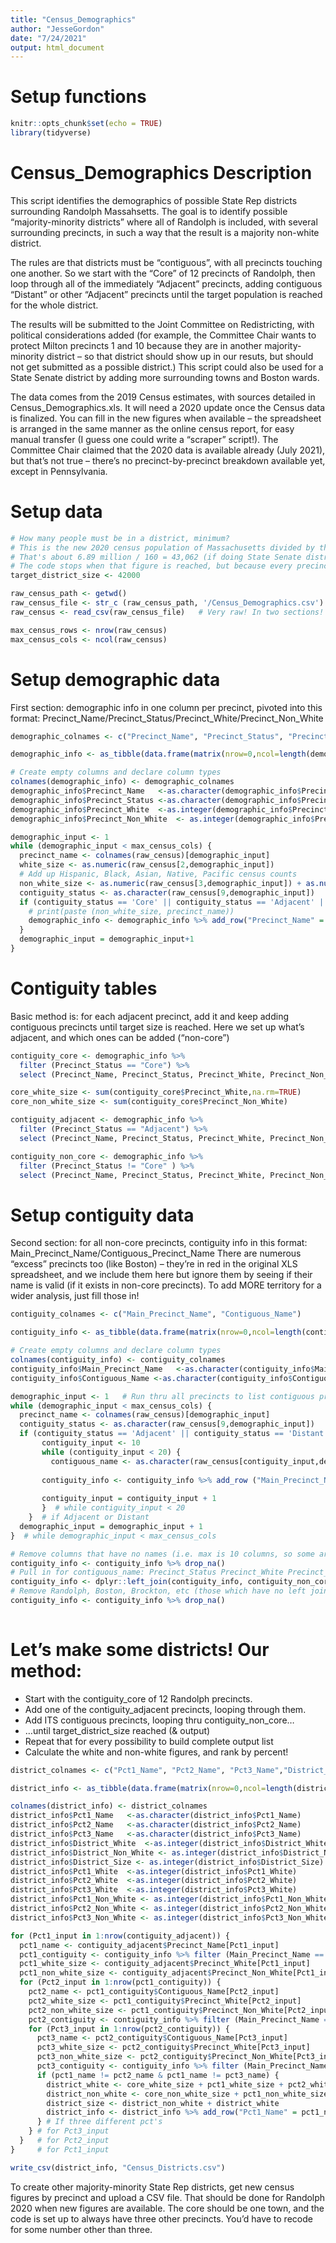 ---
title: "Census_Demographics"
author: "JesseGordon"
date: "7/24/2021"
output: html_document
---

# Setup functions

```{r setup, include=FALSE}
knitr::opts_chunk$set(echo = TRUE)
library(tidyverse)
```

# Census_Demographics Description 

This script identifies the demographics of possible State Rep districts surrounding Randolph Massahsetts. The goal is to identify possible "majority-minority districts" where all of Randolph is included, with several surrounding precincts, in such a way that the result is a majority non-white district. 

The rules are that districts must be "contiguous", with all precincts touching one another. So we start with the "Core" of 12 precincts of Randolph, then loop through all of the immediately "Adjacent" precincts, adding contiguous "Distant" or other "Adjacent" precincts until the target population is reached for the whole district. 

The results will be submitted to the Joint Committee on Redistricting, with political considerations added (for example, the Committee Chair wants to protect Milton precincts 1 and 10 because they are in another majority-minority district -- so that district should show up in our resuts, but should not get submitted as a possible district.) This script could also be used for a State Senate district by adding more surrounding towns and Boston wards. 

The data comes from the 2019 Census estimates, with sources detailed in Census_Demographics.xls. It will need a 2020 update once the Census data is finalized. You can fill in the new figures when available -- the spreadsheet is arranged in the same manner as the online census report, for easy manual transfer (I guess one could write a "scraper" script!). The Committee Chair claimed that the 2020 data is available already (July 2021), but that's not true -- there's no precinct-by-precinct breakdown available yet, except in Pennsylvania. 

# Setup data

```{r initializations}

# How many people must be in a district, minimum? 
# This is the new 2020 census population of Massachusetts divided by the number of State Rep districts.
# That's about 6.89 million / 160 = 43,062 (if doing State Senate districts, divide by 40 instead of 160!)  
# The code stops when that figure is reached, but because every precinct is 3,000 to 4,000 people, the total could go to the minimum plus one precinct. So start a little low!
target_district_size <- 42000

raw_census_path <- getwd() 
raw_census_file <- str_c (raw_census_path, '/Census_Demographics.csv')
raw_census <- read_csv(raw_census_file)   # Very raw! In two sections!

max_census_rows <- nrow(raw_census)
max_census_cols <- ncol(raw_census)


```

# Setup demographic data

First section: demographic info in one column per precinct, pivoted into this format: 
Precinct_Name/Precinct_Status/Precinct_White/Precinct_Non_White

```{r initialize_demographics}

demographic_colnames <- c("Precinct_Name", "Precinct_Status", "Precinct_White", "Precinct_Non_White")

demographic_info <- as_tibble(data.frame(matrix(nrow=0,ncol=length(demographic_colnames)))) 

# Create empty columns and declare column types
colnames(demographic_info) <- demographic_colnames
demographic_info$Precinct_Name   <-as.character(demographic_info$Precinct_Name)
demographic_info$Precinct_Status <-as.character(demographic_info$Precinct_Status)
demographic_info$Precinct_White  <-as.integer(demographic_info$Precinct_White)
demographic_info$Precinct_Non_White  <- as.integer(demographic_info$Precinct_Non_White)

demographic_input <- 1
while (demographic_input < max_census_cols) {
  precinct_name <- colnames(raw_census)[demographic_input]
  white_size <- as.numeric(raw_census[2,demographic_input])
  # Add up Hispanic, Black, Asian, Native, Pacific census counts 
  non_white_size <- as.numeric(raw_census[3,demographic_input]) + as.numeric(raw_census[4,demographic_input]) + as.numeric(raw_census[5,demographic_input]) + as.numeric(raw_census[6,demographic_input]) + as.numeric(raw_census[7,demographic_input]) 
  contiguity_status <- as.character(raw_census[9,demographic_input])
  if (contiguity_status == 'Core' || contiguity_status == 'Adjacent' || contiguity_status == 'Distant') {
    # print(paste (non_white_size, precinct_name))
    demographic_info <- demographic_info %>% add_row("Precinct_Name" = precinct_name, "Precinct_Status" = contiguity_status, "Precinct_White" = white_size, "Precinct_Non_White" = non_white_size)
  }
  demographic_input = demographic_input+1
}

```

# Contiguity tables

Basic method is: for each adjacent precinct, add it and keep adding contiguous precincts until target size is reached. Here we set up what's adjacent, and which ones can be added ("non-core")

```{r initialize_contiguity}
 
contiguity_core <- demographic_info %>% 
  filter (Precinct_Status == "Core") %>%
  select (Precinct_Name, Precinct_Status, Precinct_White, Precinct_Non_White)

core_white_size <- sum(contiguity_core$Precinct_White,na.rm=TRUE)
core_non_white_size <- sum(contiguity_core$Precinct_Non_White)

contiguity_adjacent <- demographic_info %>% 
  filter (Precinct_Status == "Adjacent") %>%
  select (Precinct_Name, Precinct_Status, Precinct_White, Precinct_Non_White)

contiguity_non_core <- demographic_info %>% 
  filter (Precinct_Status != "Core" ) %>%
  select (Precinct_Name, Precinct_Status, Precinct_White, Precinct_Non_White)

```

# Setup contiguity data

Second section: for all non-core precincts, contiguity info in this format: 
Main_Precinct_Name/Contiguous_Precinct_Name
There are numerous "excess" precincts too (like Boston) -- they're in red in the original XLS spreadsheet, and we include them here but ignore them by seeing if their name is valid (if it exists in non-core precincts). To add MORE territory for a wider analysis, just fill those in!

```{r setup_contiguity}
contiguity_colnames <- c("Main_Precinct_Name", "Contiguous_Name")

contiguity_info <- as_tibble(data.frame(matrix(nrow=0,ncol=length(contiguity_colnames)))) 

# Create empty columns and declare column types
colnames(contiguity_info) <- contiguity_colnames
contiguity_info$Main_Precinct_Name   <-as.character(contiguity_info$Main_Precinct_Name)
contiguity_info$Contiguous_Name <-as.character(contiguity_info$Contiguous_Name)

demographic_input <- 1   # Run thru all precincts to list contiguous precincts
while (demographic_input < max_census_cols) { 
  precinct_name <- colnames(raw_census)[demographic_input]
  contiguity_status <- as.character(raw_census[9,demographic_input])
  if (contiguity_status == 'Adjacent' || contiguity_status == 'Distant') {
       contiguity_input <- 10
       while (contiguity_input < 20) {
         contiguous_name <- as.character(raw_census[contiguity_input,demographic_input])
         
       contiguity_info <- contiguity_info %>% add_row ("Main_Precinct_Name" = precinct_name, "Contiguous_Name" = contiguous_name)
       
       contiguity_input = contiguity_input + 1
       }  # while contiguity_input < 20
    }  # if Adjacent or Distant
  demographic_input = demographic_input + 1
}  # while demographic_input < max_census_cols

# Remove columns that have no names (i.e. max is 10 columns, so some are blank)
contiguity_info <- contiguity_info %>% drop_na() 
# Pull in for contiguous_name: Precinct_Status Precinct_White Precinct_Non_White 
contiguity_info <- dplyr::left_join(contiguity_info, contiguity_non_core, by=c("Contiguous_Name" = "Precinct_Name"))
# Remove Randolph, Boston, Brockton, etc (those which have no left join) 
contiguity_info <- contiguity_info %>% drop_na() 
 
```

# Let's make some districts! Our method:
- Start with the contiguity_core of 12 Randolph precincts. 
- Add one of the contiguity_adjacent precincts, looping through them. 
- Add ITS contiguous precincts, looping thru contiguity_non_core...
- ...until target_district_size reached (& output)
- Repeat that for every possibility to build complete output list
- Calculate the white and non-white figures, and rank by percent!

```{r setup_districts}

district_colnames <- c("Pct1_Name", "Pct2_Name", "Pct3_Name","District_White", "District_Non_White", "District_Size", "Pct1_White", "Pct2_White", "Pct3_White", "Pct1_Non_White", "Pct2_Non_White", "Pct3_Non_White" )

district_info <- as_tibble(data.frame(matrix(nrow=0,ncol=length(district_colnames)))) 

colnames(district_info) <- district_colnames
district_info$Pct1_Name   <-as.character(district_info$Pct1_Name)
district_info$Pct2_Name   <-as.character(district_info$Pct2_Name)
district_info$Pct3_Name   <-as.character(district_info$Pct3_Name)
district_info$District_White  <-as.integer(district_info$District_White)
district_info$District_Non_White <- as.integer(district_info$District_Non_White)
district_info$District_Size <- as.integer(district_info$District_Size)
district_info$Pct1_White  <-as.integer(district_info$Pct1_White)
district_info$Pct2_White  <-as.integer(district_info$Pct2_White)
district_info$Pct3_White  <-as.integer(district_info$Pct3_White)
district_info$Pct1_Non_White <- as.integer(district_info$Pct1_Non_White)
district_info$Pct2_Non_White <- as.integer(district_info$Pct2_Non_White)
district_info$Pct3_Non_White <- as.integer(district_info$Pct3_Non_White)

for (Pct1_input in 1:nrow(contiguity_adjacent)) {  
  pct1_name <- contiguity_adjacent$Precinct_Name[Pct1_input]
  pct1_contiguity <- contiguity_info %>% filter (Main_Precinct_Name == pct1_name) 
  pct1_white_size <- contiguity_adjacent$Precinct_White[Pct1_input]
  pct1_non_white_size <- contiguity_adjacent$Precinct_Non_White[Pct1_input]
  for (Pct2_input in 1:nrow(pct1_contiguity)) {  
    pct2_name <- pct1_contiguity$Contiguous_Name[Pct2_input]
    pct2_white_size <- pct1_contiguity$Precinct_White[Pct2_input]
    pct2_non_white_size <- pct1_contiguity$Precinct_Non_White[Pct2_input]
    pct2_contiguity <- contiguity_info %>% filter (Main_Precinct_Name == pct2_name) 
    for (Pct3_input in 1:nrow(pct2_contiguity)) {  
      pct3_name <- pct2_contiguity$Contiguous_Name[Pct3_input]
      pct3_white_size <- pct2_contiguity$Precinct_White[Pct3_input]
      pct3_non_white_size <- pct2_contiguity$Precinct_Non_White[Pct3_input]
      pct3_contiguity <- contiguity_info %>% filter (Main_Precinct_Name == pct3_name) 
      if (pct1_name != pct2_name & pct1_name != pct3_name) {
        district_white <- core_white_size + pct1_white_size + pct2_white_size + pct3_white_size
        district_non_white <- core_non_white_size + pct1_non_white_size + pct2_non_white_size + pct3_non_white_size
        district_size <- district_non_white + district_white
        district_info <- district_info %>% add_row("Pct1_Name" = pct1_name, "Pct2_Name" = pct2_name, "Pct3_Name" = pct3_name, "District_White" = district_white, "District_Non_White" = district_non_white, "District_Size" = district_size, "Pct1_Non_White" = pct1_non_white_size, "Pct2_Non_White" = pct2_non_white_size, "Pct3_Non_White" = pct3_non_white_size, "Pct1_White" = pct1_white_size, "Pct2_White" = pct2_white_size, "Pct3_White" = pct3_white_size)
      } # If three different pct's
    } # for Pct3_input
  }   # for Pct2_input
}     # for Pct1_input

write_csv(district_info, "Census_Districts.csv")  

```

To create other majority-minority State Rep districts, get new census figures by precinct and upload a CSV file. That should be done for Randolph 2020 when new figures are available. 
The core should be one town, and the code is set up to always have three other precincts. You'd have to recode for some number other than three. 